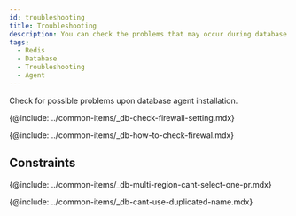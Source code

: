 ```yaml
---
id: troubleshooting
title: Troubleshooting
description: You can check the problems that may occur during database agent installation.
tags:
  - Redis
  - Database
  - Troubleshooting
  - Agent
---
```


Check for possible problems upon database agent installation.

{@include: ../common-items/_db-check-firewall-setting.mdx}

{@include: ../common-items/_db-how-to-check-firewal.mdx}

## Constraints

{@include: ../common-items/_db-multi-region-cant-select-one-pr.mdx}

{@include: ../common-items/_db-cant-use-duplicated-name.mdx}
